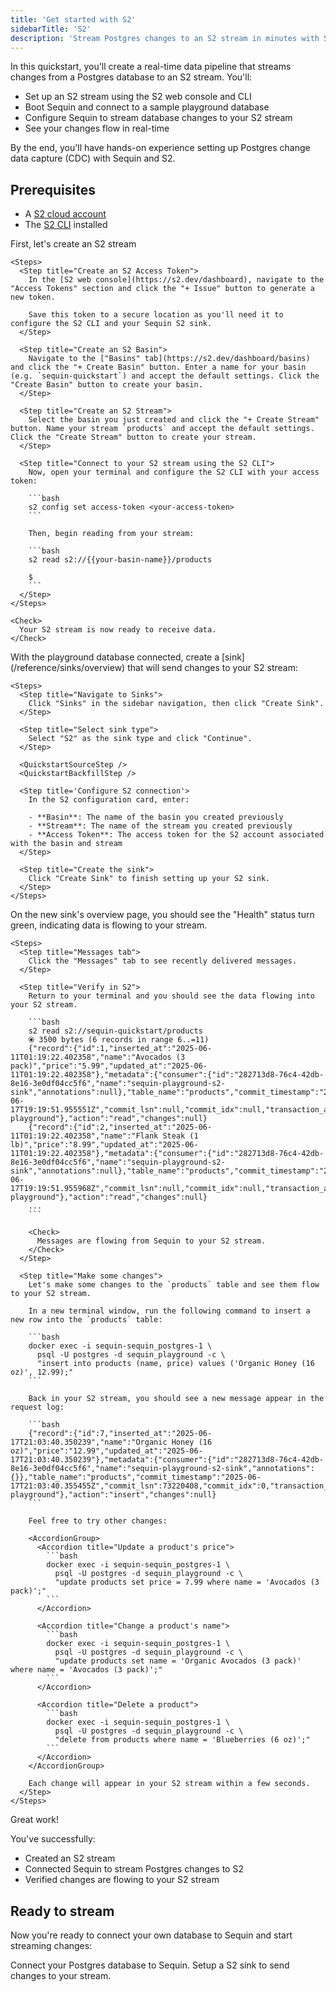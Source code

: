 ```yaml
---
title: 'Get started with S2'
sidebarTitle: 'S2'
description: 'Stream Postgres changes to an S2 stream in minutes with Sequin.'
---
```



In this quickstart, you'll create a real-time data pipeline that streams changes from a Postgres database to an S2 stream. You'll:

- Set up an S2 stream using the S2 web console and CLI
- Boot Sequin and connect to a sample playground database
- Configure Sequin to stream database changes to your S2 stream
- See your changes flow in real-time

By the end, you'll have hands-on experience setting up Postgres change data capture (CDC) with Sequin and S2.

## Prerequisites

- A [S2 cloud account](https://s2.dev/sign-up)
- The [S2 CLI](https://s2.dev/docs/quickstart#get-started-with-the-cli) installed

<Steps titleSize="h2">
  <Step title="Set up your S2 stream" icon="s">
    First, let's create an S2 stream

    <Steps>
      <Step title="Create an S2 Access Token">
        In the [S2 web console](https://s2.dev/dashboard), navigate to the "Access Tokens" section and click the "+ Issue" button to generate a new token.

        Save this token to a secure location as you'll need it to configure the S2 CLI and your Sequin S2 sink.
      </Step>

      <Step title="Create an S2 Basin">
        Navigate to the ["Basins" tab](https://s2.dev/dashboard/basins) and click the "+ Create Basin" button. Enter a name for your basin (e.g. `sequin-quickstart`) and accept the default settings. Click the "Create Basin" button to create your basin.
      </Step>

      <Step title="Create an S2 Stream">
        Select the basin you just created and click the "+ Create Stream" button. Name your stream `products` and accept the default settings. Click the "Create Stream" button to create your stream.
      </Step>

      <Step title="Connect to your S2 stream using the S2 CLI">
        Now, open your terminal and configure the S2 CLI with your access token:

        ```bash
        s2 config set access-token <your-access-token>
        ```

        Then, begin reading from your stream:

        ```bash
        s2 read s2://{{your-basin-name}}/products

        $
        ```
      </Step>
    </Steps>

    <Check>
      Your S2 stream is now ready to receive data.
    </Check>
  </Step>
  <QuickstartInitialSteps />
  <Step title="Create a S2 Sink" icon="s">
    With the playground database connected, create a [sink](/reference/sinks/overview) that will send changes to your S2 stream:

    <Steps>
      <Step title="Navigate to Sinks">
        Click "Sinks" in the sidebar navigation, then click "Create Sink".
      </Step>

      <Step title="Select sink type">
        Select "S2" as the sink type and click "Continue".
      </Step>

      <QuickstartSourceStep />
      <QuickstartBackfillStep />

      <Step title='Configure S2 connection'>
        In the S2 configuration card, enter:

        - **Basin**: The name of the basin you created previously
        - **Stream**: The name of the stream you created previously
        - **Access Token**: The access token for the S2 account associated with the basin and stream
      </Step>

      <Step title="Create the sink">
        Click "Create Sink" to finish setting up your S2 sink.
      </Step>
    </Steps>
  </Step>

  <Step title="See changes flow to your S2 stream" icon="waveform-lines">
    On the new sink's overview page, you should see the "Health" status turn green, indicating data is flowing to your stream.

    <Steps>
      <Step title="Messages tab">
        Click the "Messages" tab to see recently delivered messages.
      </Step>

      <Step title="Verify in S2">
        Return to your terminal and you should see the data flowing into your S2 stream.

        ```bash
        s2 read s2://sequin-quickstart/products
        ⦿ 3500 bytes (6 records in range 6..=11)
        {"record":{"id":1,"inserted_at":"2025-06-11T01:19:22.402358","name":"Avocados (3 pack)","price":"5.99","updated_at":"2025-06-11T01:19:22.402358"},"metadata":{"consumer":{"id":"282713d8-76c4-42db-8e16-3e0df04cc5f6","name":"sequin-playground-s2-sink","annotations":null},"table_name":"products","commit_timestamp":"2025-06-17T19:19:51.955551Z","commit_lsn":null,"commit_idx":null,"transaction_annotations":null,"table_schema":"public","idempotency_key":"ODQ5NWNhMzEtYTM0MC00MDI5LThjODItMTcxYmRjMmY4YjI2OjE=","database_name":"sequin-playground"},"action":"read","changes":null}
        {"record":{"id":2,"inserted_at":"2025-06-11T01:19:22.402358","name":"Flank Steak (1 lb)","price":"8.99","updated_at":"2025-06-11T01:19:22.402358"},"metadata":{"consumer":{"id":"282713d8-76c4-42db-8e16-3e0df04cc5f6","name":"sequin-playground-s2-sink","annotations":null},"table_name":"products","commit_timestamp":"2025-06-17T19:19:51.955968Z","commit_lsn":null,"commit_idx":null,"transaction_annotations":null,"table_schema":"public","idempotency_key":"ODQ5NWNhMzEtYTM0MC00MDI5LThjODItMTcxYmRjMmY4YjI2OjI=","database_name":"sequin-playground"},"action":"read","changes":null}
        ...
        ```

        <Check>
          Messages are flowing from Sequin to your S2 stream.
        </Check>
      </Step>

      <Step title="Make some changes">
        Let's make some changes to the `products` table and see them flow to your S2 stream.

        In a new terminal window, run the following command to insert a new row into the `products` table:

        ```bash
        docker exec -i sequin-sequin_postgres-1 \
          psql -U postgres -d sequin_playground -c \
          "insert into products (name, price) values ('Organic Honey (16 oz)', 12.99);"
        ```

        Back in your S2 stream, you should see a new message appear in the request log:

        ```bash
        {"record":{"id":7,"inserted_at":"2025-06-17T21:03:40.350239","name":"Organic Honey (16 oz)","price":"12.99","updated_at":"2025-06-17T21:03:40.350239"},"metadata":{"consumer":{"id":"282713d8-76c4-42db-8e16-3e0df04cc5f6","name":"sequin-playground-s2-sink","annotations":{}},"table_name":"products","commit_timestamp":"2025-06-17T21:03:40.355455Z","commit_lsn":73220408,"commit_idx":0,"transaction_annotations":null,"table_schema":"public","idempotency_key":"NzMyMjA0MDg6MA==","database_name":"sequin-playground"},"action":"insert","changes":null}
        ```

        Feel free to try other changes:

        <AccordionGroup>
          <Accordion title="Update a product's price">
            ```bash
            docker exec -i sequin-sequin_postgres-1 \
              psql -U postgres -d sequin_playground -c \
              "update products set price = 7.99 where name = 'Avocados (3 pack)';"
            ```
          </Accordion>

          <Accordion title="Change a product's name">
            ```bash
            docker exec -i sequin-sequin_postgres-1 \
              psql -U postgres -d sequin_playground -c \
              "update products set name = 'Organic Avocados (3 pack)' where name = 'Avocados (3 pack)';"
            ```
          </Accordion>

          <Accordion title="Delete a product">
            ```bash
            docker exec -i sequin-sequin_postgres-1 \
              psql -U postgres -d sequin_playground -c \
              "delete from products where name = 'Blueberries (6 oz)';"
            ```
          </Accordion>
        </AccordionGroup>

        Each change will appear in your S2 stream within a few seconds.
      </Step>
    </Steps>
  </Step>
</Steps>

<Check>
  Great work!
</Check>

You've successfully:

- Created an S2 stream
- Connected Sequin to stream Postgres changes to S2
- Verified changes are flowing to your S2 stream

## Ready to stream

Now you're ready to connect your own database to Sequin and start streaming changes:

<CardGroup cols={2}>
  <Card title="Guide: Connect Postgres" icon="elephant" href="/connect-postgres">
    Connect your Postgres database to Sequin.
  </Card>
  <Card title="Guide: Setting up a S2 sink" icon="s" href="/how-to/stream-postgres-to-s2">
    Setup a S2 sink to send changes to your stream.
  </Card>
</CardGroup>
